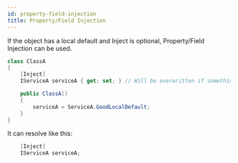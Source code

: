 ```yaml
---
id: property-field-injection
title: Property/Field Injection
---
```


If the object has a local default and Inject is optional,
Property/Field Injection can be used.

```csharp
class ClassA
{
    [Inject]
    IServiceA serviceA { get; set; } // Will be overwritten if something is registered.

    public ClassA()
    {
        serviceA = ServiceA.GoodLocalDefault;
    }
}
```

It can resolve like this:

```csharp
    [Inject]
    IServiceA serviceA;
```
